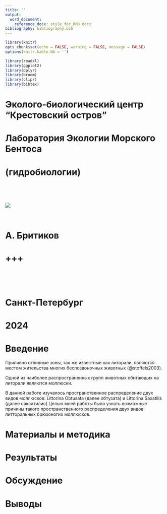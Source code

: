 ```yaml
---
title: ''
output:
  word_document:
    reference_docx: style_for_RMD.docx
bibliography: bibliography.bib
---
```


```r
library(knitr)
opts_chunk$set(echo = FALSE, warning = FALSE, message = FALSE)
options(knitr.kable.NA = '')
```


```r
library(readxl)
library(ggplot2)
library(dplyr)
library(broom)
library(clipr)
library(bibtex)
```

# Эколого-биологический центр “Крестовский остров”

# Лаборатория Экологии Морского Бентоса

# (гидробиологии)

&nbsp;

&nbsp;


![](Figures/Logotype.jpg)

&nbsp;

# А. Бритиков

# +++

&nbsp; 

&nbsp; 

# Санкт-Петербург    
# 2024

\newpage

# Введение

  Приливно отливные зоны, так же известные как литорали, являются местом жительства многих беспозвоночных животных (@stoffels2003).

  Одной из наиболее распространенных групп животных обитающих на литорали являются моллюски.

  В данной работе изучалось пространственное распределение двух видов моллюсков: Littorina Obtusata (далее обтузата) и Littorina Saxatilis (далее саксатилис).Целью моей работы было узнать возможные причины такого пространственного распределения двух видов литторальных брюхоногих моллюсков.

# Материалы и методика

# Результаты

# Обсуждение

# Выводы
